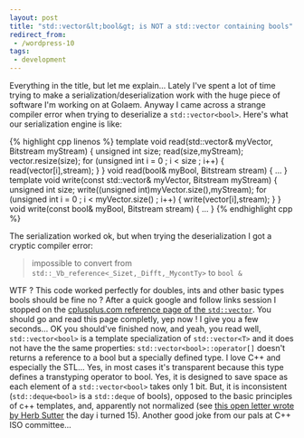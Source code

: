 ```yaml
---
layout: post
title: "std::vector&lt;bool&gt; is NOT a std::vector containing bools"
redirect_from:
 - /wordpress-10
tags:
 - development
---
```


Everything in the title, but let me explain... Lately I've spent a lot of time trying to make a serialization/deserialization work with the huge piece of software I'm working on at Golaem. Anyway I came across a strange compiler error when trying to deserialize a `std::vector<bool>`. Here's what our serialization engine is like:

{% highlight cpp linenos %}
template<T>
void read(std::vector<T>& myVector, Bitstream myStream)
{
  unsigned int size;
  read(size,myStream);
  vector.resize(size);
  for (unsigned int i = 0 ; i < size ; i++)
  {
    read(vector[i],stream);
  }
}
void read(bool& myBool, Bitstream stream)
{
  ...
}
template<T>
void write(const std::vector<T>& myVector, Bitstream myStream)
{
  unsigned int size;
  write((unsigned int)myVector.size(),myStream);
  for (unsigned int i = 0 ; i < myVector.size() ; i++)
  {
    write(vector[i],stream);
  }
}
void write(const bool& myBool, Bitstream stream)
{
  ...
}
{% endhighlight cpp %}

The serialization worked ok, but when trying the deserialization I got a cryptic compiler error:

> impossible to convert from `std::_Vb_reference<_Sizet,_Difft,_MycontTy>` to `bool &`

WTF ? This code worked perfectly for doubles, ints and other basic types bools should be fine no ? After a quick google and follow links session I stopped on the [cplusplus.com reference page of the `std::vector`](http://www.cplusplus.com/reference/stl/vector/). You should go and read this page completly, yep now ! I give you a few seconds... OK you should've finished now, and yeah, you read well, `std::vector<bool>` is a template specialization of `std::vector<T>` and it does not have the the same properties: `std::vector<bool>::operator[]` doesn't returns a reference to a bool but a specially defined type. I love C++ and especially the STL... Yes, in most cases it's transparent because this type defines a transtyping operator to bool. Yes, it is designed to save space as each element of a `std::vector<bool>` takes only 1 bit. But, it is inconsistent (`std::deque<bool>` is a `std::deque` of bools), opposed to the basic principles of c++ templates, and, apparently not normalized (see [this open letter wrote by Herb Sutter](http://www.gotw.ca/publications/N1211.pdf) the day i turned 15). Another good joke from our pals at C++ ISO committee...

